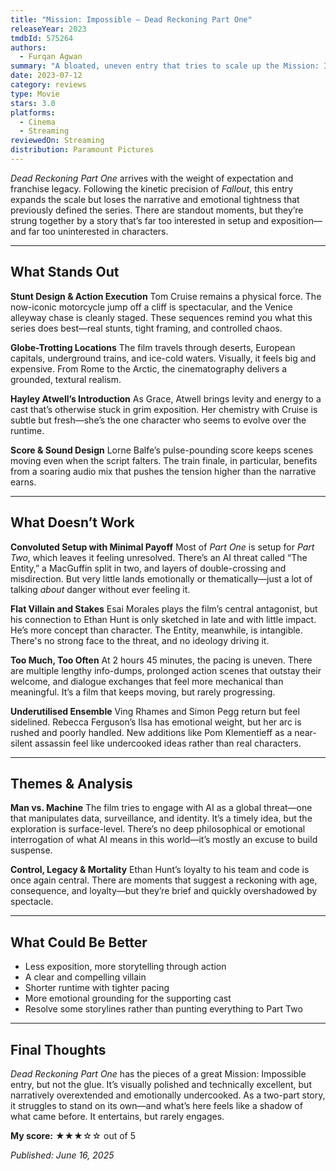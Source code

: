 ```yaml
---
title: "Mission: Impossible – Dead Reckoning Part One"
releaseYear: 2023
tmdbId: 575264
authors:
  - Furqan Agwan
summary: "A bloated, uneven entry that tries to scale up the Mission: Impossible formula but loses the grounded clarity and emotional tension that made earlier films shine."
date: 2023-07-12
category: reviews
type: Movie
stars: 3.0
platforms:
  - Cinema
  - Streaming
reviewedOn: Streaming
distribution: Paramount Pictures
---
```



_Dead Reckoning Part One_ arrives with the weight of expectation and franchise legacy. Following the kinetic precision of _Fallout_, this entry expands the scale but loses the narrative and emotional tightness that previously defined the series. There are standout moments, but they’re strung together by a story that’s far too interested in setup and exposition—and far too uninterested in characters.

---

## What Stands Out

**Stunt Design & Action Execution**
Tom Cruise remains a physical force. The now-iconic motorcycle jump off a cliff is spectacular, and the Venice alleyway chase is cleanly staged. These sequences remind you what this series does best—real stunts, tight framing, and controlled chaos.

**Globe-Trotting Locations**
The film travels through deserts, European capitals, underground trains, and ice-cold waters. Visually, it feels big and expensive. From Rome to the Arctic, the cinematography delivers a grounded, textural realism.

**Hayley Atwell’s Introduction**
As Grace, Atwell brings levity and energy to a cast that’s otherwise stuck in grim exposition. Her chemistry with Cruise is subtle but fresh—she’s the one character who seems to evolve over the runtime.

**Score & Sound Design**
Lorne Balfe’s pulse-pounding score keeps scenes moving even when the script falters. The train finale, in particular, benefits from a soaring audio mix that pushes the tension higher than the narrative earns.

---

## What Doesn’t Work

**Convoluted Setup with Minimal Payoff**
Most of _Part One_ is setup for _Part Two_, which leaves it feeling unresolved. There’s an AI threat called “The Entity,” a MacGuffin split in two, and layers of double-crossing and misdirection. But very little lands emotionally or thematically—just a lot of talking *about* danger without ever feeling it.

**Flat Villain and Stakes**
Esai Morales plays the film’s central antagonist, but his connection to Ethan Hunt is only sketched in late and with little impact. He’s more concept than character. The Entity, meanwhile, is intangible. There's no strong face to the threat, and no ideology driving it.

**Too Much, Too Often**
At 2 hours 45 minutes, the pacing is uneven. There are multiple lengthy info-dumps, prolonged action scenes that outstay their welcome, and dialogue exchanges that feel more mechanical than meaningful. It’s a film that keeps moving, but rarely progressing.

**Underutilised Ensemble**
Ving Rhames and Simon Pegg return but feel sidelined. Rebecca Ferguson’s Ilsa has emotional weight, but her arc is rushed and poorly handled. New additions like Pom Klementieff as a near-silent assassin feel like undercooked ideas rather than real characters.

---

## Themes & Analysis

**Man vs. Machine**
The film tries to engage with AI as a global threat—one that manipulates data, surveillance, and identity. It’s a timely idea, but the exploration is surface-level. There’s no deep philosophical or emotional interrogation of what AI means in this world—it’s mostly an excuse to build suspense.

**Control, Legacy & Mortality**
Ethan Hunt’s loyalty to his team and code is once again central. There are moments that suggest a reckoning with age, consequence, and loyalty—but they’re brief and quickly overshadowed by spectacle.

---

## What Could Be Better

- Less exposition, more storytelling through action
- A clear and compelling villain
- Shorter runtime with tighter pacing
- More emotional grounding for the supporting cast
- Resolve some storylines rather than punting everything to Part Two

---

## Final Thoughts

_Dead Reckoning Part One_ has the pieces of a great Mission: Impossible entry, but not the glue. It’s visually polished and technically excellent, but narratively overextended and emotionally undercooked. As a two-part story, it struggles to stand on its own—and what’s here feels like a shadow of what came before. It entertains, but rarely engages.

**My score:** ★★★☆☆ out of 5

_Published: June 16, 2025_
